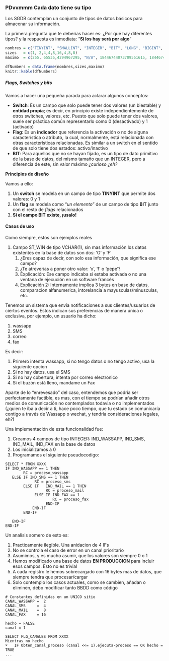 ### PDvvmmm Cada dato tiene su tipo 

Los SGDB contemplan un conjunto de tipos de datos básicos para almacenar su información.

La primera pregunta que te deberías hacer es: ¿Por qué hay diferentes tipos? y la respuesta es inmediata:
"**Si los hay será por algo**"

```r

nombres = c("TINYINT", "SMALLINT", "INTEGER", "BIT", "LONG", "BIGINT", "FLOAT", "DOUBLE", "DECIMAL(M,D)")
sizes   = c(1, 2,4,4,8,16,4,8,8)
maximo  = c(255, 65535,4294967295, "N/A", 18446744073709551615, 18446744073709551615, 3.402823466E+38, 1.7976931348623157E+308, "M+2")

dfNumbers = data.frame(nombres,sizes,maximo)
knitr::kable(dfNumbers)
```


##### Flags, Switches y bits {.unlisted .unnumbered}

Vamos a hacer una pequeña parada para aclarar algunos conceptos:

- **Switch**: Es un campo que solo puede tener dos valores (un biestable) y **entidad propia**; es decir, 
en principio existe independientemente de otros switches, valores, etc. Puesto que solo puede tener dos valores,
suele ser práctica común representarlo como 0 (desactivado) y 1 (activado)
- **Flag**: Es un **indicador** que referencia la activación o no de alguna característica o atributo, la cual, normalmente, está relacionada con otras características relacionadas. Es similar a un switch en el sentido de que solo tiene dos estados: activo/inactivo
- **BIT**: Para aquellos que no se hayan fijado, es un tipo de dato primitivo de la base de datos, 
del mismo tamaño que un INTEGER, pero a diferencia de este, sin valor máximo _¿curioso ¿eh?_

**Principios de diseño**

Vamos a ello:

1. Un **switch** se modela en un campo de tipo **TINYINT** que permite dos valores: 0 y 1
2. Un **flag** se modela como "_un elemento_" de un campo de tipo **BIT** junto con el resto de _flags_ relacionados
3. **Si el campo BIT existe, ¡usalo!**

#### Casos de uso

Como siempre, estos son ejemplos reales

1. Campo ST_WIN de tipo VCHAR(1), sin mas información los datos existentes en la base de datos son dos: 'O' y 'F'
   1. ¿Eres capaz de decir, con solo esa información, que significa ese campo?
   2. ¿Te atreverías a poner otro valor: 'x', 'f' o 'pepe'?
   3. Explicación: Ese campo indicaba si estaba activada o no una ventana de ejecución en un software francés
   4. Explicación 2: Internamente implica 3 bytes en base de datos, comparacion alfanumerica, intorelancia a mayusculas/minusculas, etc.
   


Tenemos un sistema que envía notificaciones a sus clientes/usuarios de ciertos eventos. 
Estos indican sus preferencias de manera única o exclusiva, por ejemplo, un usuario ha dicho:

1. wassapp
2. SMS
3. correo
4. fax

Es decir:

1. Primero intenta wassapp, si no tengo datos o no tengo activo, usa la siguiente opcion
2. Si no hay datos, usa el SMS
3. Si no hay cobertura, intenta por correo electronico
4. Si el buzón está lleno, mandame un Fax

Aparte de lo "enrevesado" del caso, entendemos que podría ser perfectamente factible, es mas, con el 
tiempo se podrían añadir otros medios de comunicación no contemplados todavia o no implementados (¿quien te iba a decir a ti, hace poco tiempo, que tu estado se comunicaría contigo a través de Wassapp o wechat, y tendría consideraciones legales, eh?)

Una implementación de esta funcionalidad fue:

1. Creamos 4 campos de tipo INTEGER: IND_WASSAPP, IND_SMS, IND_MAIL, IND_FAX en la base de datos
2. Los inicializamos a 0
3. Programamos el siguiente pseudocodigo:

```
SELECT * FROM XXXX
IF IND_WASSAPP == 1 THEN
        RC = proceso_wassapp
   ELSE IF IND_SMS == 1 THEN
             RC = proceso_sms
        ELSE IF   IND_MAIL == 1 THEN
                  RC = proceso_mail
             ELSE IF IND_FAX == 1
                     RC = proceso_fax
                  END-IF      
            END-IF      
        END-IF
        
   END-IF
END-IF
```

Un analisis somero de esto es:

1. Practicamente ilegible. Una anidacion de 4 IFs
2. No se controla el caso de error en un canal prioritario
3. Asumimos, y es mucho asumir, que los valores son siempre 0 o 1
4. Hemos modificado una base de datos **EN PRODUCCION** para incluir esos campos. Esto no es trivial
5. A cada registro le hemos sobrecargado con 16 bytes mas de datos, que siempre tendra que procesar/cargar
6. Solo contemplo los casos actuales, como se cambien, añadan o eliminen, debo modificar tanto BBDD como código



```
# Constantes definidas en un UNICO sitio
CANAL_WASSAPP =  2
CANAL_SMS     =  4
CANAL_MAIL    =  8
CANAL_FAX     = 16

hecho = FALSE
canal = 1

SELECT FLG_CANALES FROM XXXX
Mientras no hecho
º   IF Obten_canal_proceso (canal <<= 1).ejecuta-proceso == OK hecho = TRUE
...   

```




